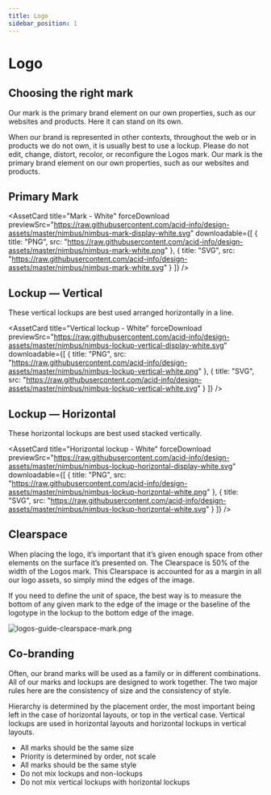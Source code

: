 ```yaml
---
title: Logo
sidebar_position: 1 
---
```



# Logo

## Choosing the right mark

Our mark is the primary brand element on our own properties, such as our websites and products. Here it can stand on its own.

When our brand is represented in other contexts, throughout the web or in products we do not own, it is usually best to use a lockup. Please do not edit, change, distort, recolor, or reconfigure the Logos mark. Our mark is the primary brand element on our own properties, such as our websites and products.

## Primary Mark

<div style={{display: "flex", gap: "16px"}}>
  <AssetCard
    title="Mark - Black"
    forceDownload
    previewSrc="https://raw.githubusercontent.com/acid-info/design-assets/master/nimbus/nimbus-mark-display-black.svg"
    downloadable={[
      {
        title: "PNG",
        src: "https://raw.githubusercontent.com/acid-info/design-assets/master/nimbus/nimbus-mark-black.png"
      },
      {
        title: "SVG",
        src: "https://raw.githubusercontent.com/acid-info/design-assets/master/nimbus/nimbus-mark-black.svg"
      }
    ]}
  />

  <AssetCard
    title="Mark - White"
    forceDownload
    previewSrc="https://raw.githubusercontent.com/acid-info/design-assets/master/nimbus/nimbus-mark-display-white.svg"
    downloadable={[
      {
        title: "PNG",
        src: "https://raw.githubusercontent.com/acid-info/design-assets/master/nimbus/nimbus-mark-white.png"
      },
      {
        title: "SVG",
        src: "https://raw.githubusercontent.com/acid-info/design-assets/master/nimbus/nimbus-mark-white.svg"
      }
    ]}
  />
</div>

## Lockup — Vertical

These vertical lockups are best used arranged horizontally in a line.

<div style={{display: "flex", gap: "16px"}}>
  <AssetCard
    title="Vertical lockup - Black"
    forceDownload
    previewSrc="https://raw.githubusercontent.com/acid-info/design-assets/master/nimbus/nimbus-lockup-vertical-display-black.svg"
    downloadable={[
      {
        title: "PNG",
        src: "https://raw.githubusercontent.com/acid-info/design-assets/master/nimbus/nimbus-lockup-vertical-black.png"
      },
      {
        title: "SVG",
        src: "https://raw.githubusercontent.com/acid-info/design-assets/master/nimbus/nimbus-lockup-vertical-black.svg"
      }
    ]}
  />

  <AssetCard
    title="Vertical lockup - White"
    forceDownload
    previewSrc="https://raw.githubusercontent.com/acid-info/design-assets/master/nimbus/nimbus-lockup-vertical-display-white.svg"
    downloadable={[
      {
        title: "PNG",
        src: "https://raw.githubusercontent.com/acid-info/design-assets/master/nimbus/nimbus-lockup-vertical-white.png" 
      },
      {
        title: "SVG",
        src: "https://raw.githubusercontent.com/acid-info/design-assets/master/nimbus/nimbus-lockup-vertical-white.svg"
      }
    ]}
  />
</div>

## Lockup — Horizontal

These horizontal lockups are best used stacked vertically.

<div style={{display: "flex", gap: "16px"}}>
  <AssetCard
    title="Horizontal lockup - Black"
    forceDownload
    previewSrc="https://raw.githubusercontent.com/acid-info/design-assets/master/nimbus/nimbus-lockup-horizontal-display-black.svg"
    downloadable={[
      {
        title: "PNG",
        src: "https://raw.githubusercontent.com/acid-info/design-assets/master/nimbus/nimbus-lockup-horizontal-black.png"
      },
      {
        title: "SVG",
        src: "https://raw.githubusercontent.com/acid-info/design-assets/master/nimbus/nimbus-lockup-horizontal-black.svg"
      }
    ]}
  />

  <AssetCard
    title="Horizontal lockup - White"
    forceDownload
    previewSrc="https://raw.githubusercontent.com/acid-info/design-assets/master/nimbus/nimbus-lockup-horizontal-display-white.svg"
    downloadable={[
      {
        title: "PNG",
        src: "https://raw.githubusercontent.com/acid-info/design-assets/master/nimbus/nimbus-lockup-horizontal-white.png"
      },
      {
        title: "SVG",
        src: "https://raw.githubusercontent.com/acid-info/design-assets/master/nimbus/nimbus-lockup-horizontal-white.svg"
      }
    ]}
  />
</div>

## Clearspace

When placing the logo, it’s important that it’s given enough space from other elements on the surface it’s presented on. The Clearspace is 50% of the width of the Logos mark. This Clearspace is accounted for as a margin in all our logo assets, so simply mind the edges of the image.

If you need to define the unit of space, the best way is to measure the bottom of any given mark to the edge of the image or the baseline of the logotype in the lockup to the bottom edge of the image.

![logos-guide-clearspace-mark.png](/logos-guide-clearspace-mark.png)

## Co-branding

Often, our brand marks will be used as a family or in different combinations. All of our marks and lockups are designed to work together. The two major rules here are the consistency of size and the consistency of style.

Hierarchy is determined by the placement order, the most important being left in the case of horizontal layouts, or top in the vertical case. Vertical lockups are used in horizontal layouts and horizontal lockups in vertical layouts.

- All marks should be the same size
- Priority is determined by order, not scale
- All marks should be the same style
- Do not mix lockups and non-lockups
- Do not mix vertical lockups with horizontal lockups